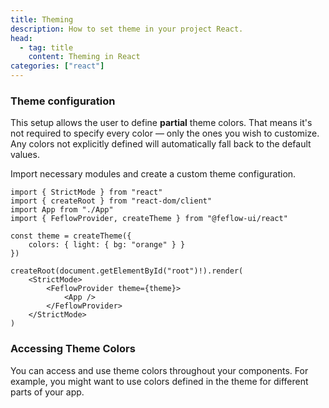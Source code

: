 ```yaml
---
title: Theming
description: How to set theme in your project React.
head:
  - tag: title
    content: Theming in React
categories: ["react"]
---
```



### Theme configuration

This setup allows the user to define **partial** theme colors. That means it's
not required to specify every color — only the ones you wish to customize. Any
colors not explicitly defined will automatically fall back to the default
values.

Import necessary modules and create a custom theme configuration.

```tsx
import { StrictMode } from "react"
import { createRoot } from "react-dom/client"
import App from "./App"
import { FeflowProvider, createTheme } from "@feflow-ui/react"

const theme = createTheme({
	colors: { light: { bg: "orange" } }
})

createRoot(document.getElementById("root")!).render(
	<StrictMode>
		<FeflowProvider theme={theme}>
			<App />
		</FeflowProvider>
	</StrictMode>
)
```

### Accessing Theme Colors

You can access and use theme colors throughout your components. For example, you
might want to use colors defined in the theme for different parts of your app.

<PreviewTabs component="ThemeColorPreview" ext="tsx">
	<ThemeColorPreview client:load />
</PreviewTabs>
